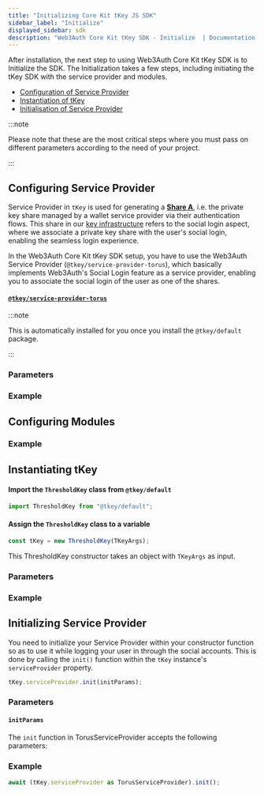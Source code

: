 ```yaml
---
title: "Initializing Core Kit tKey JS SDK"
sidebar_label: "Initialize"
displayed_sidebar: sdk
description: "Web3Auth Core Kit tKey SDK - Initialize  | Documentation - Web3Auth"
---
```



After installation, the next step to using Web3Auth Core Kit tKey SDK is to Initialize the SDK. The Initialization takes a few steps, including
initiating the tKey SDK with the service provider and modules.

- [Configuration of Service Provider](#configuring-service-provider)
- [Instantiation of tKey](#instantiating-tkey)
- [Initialisation of Service Provider](#initialising-service-provider)

:::note

Please note that these are the most critical steps where you must pass on different parameters according to the need of your project.

:::

## Configuring Service Provider

Service Provider in `tKey` is used for generating a [**Share A**](/sdk/core-kit/tkey), i.e. the private key share managed by a wallet service provider
via their authentication flows. This share in our [key infrastructure](/infrastructure/key-management/) refers to the social login aspect, where we
associate a private key share with the user's social login, enabling the seamless login experience.

In the Web3Auth Core Kit tKey SDK setup, you have to use the Web3Auth Service Provider (`@tkey/service-provider-torus`), which basically implements
Web3Auth's Social Login feature as a service provider, enabling you to associate the social login of the user as one of the shares.

#### [`@tkey/service-provider-torus`](https://npmjs.com/package/@tkey/service-provider-torus)

:::note

This is automatically installed for you once you install the `@tkey/default` package.

:::

### Parameters

<ServiceProviderArg />

### Example

<ServiceProviderExample />

## Configuring Modules

<ModulesDescription />

### Example

<ModulesExample />

## Instantiating tKey

#### Import the `ThresholdKey` class from `@tkey/default`

```javascript
import ThresholdKey from "@tkey/default";
```

#### Assign the `ThresholdKey` class to a variable

```javascript
const tKey = new ThresholdKey(TKeyArgs);
```

This ThresholdKey constructor takes an object with `TKeyArgs` as input.

### Parameters

<TKeyArgs />

### Example

<TKeyInstanceExample />

## Initializing Service Provider

You need to initialize your Service Provider within your constructor function so as to use it while logging your user in through the social accounts.
This is done by calling the `init()` function within the `tKey` instance's `serviceProvider` property.

```ts
tKey.serviceProvider.init(initParams);
```

### Parameters

#### `initParams`

The `init` function in TorusServiceProvider accepts the following parameters:

<InitParams />

### Example

```js
await (tKey.serviceProvider as TorusServiceProvider).init();
```
